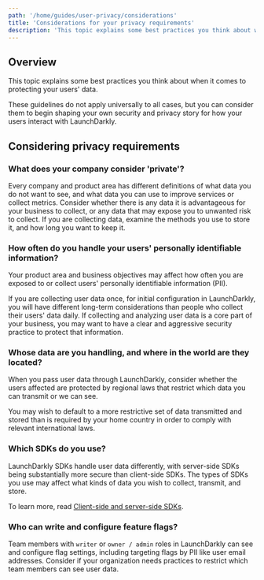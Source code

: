 ```yaml
---
path: '/home/guides/user-privacy/considerations'
title: 'Considerations for your privacy requirements'
description: 'This topic explains some best practices you think about when it comes to protecting your users'' data.'
---
```


## Overview

This topic explains some best practices you think about when it comes to protecting your users' data.

These guidelines do not apply universally to all cases, but you can consider them to begin shaping your own security and privacy story for how your users interact with LaunchDarkly.

## Considering privacy requirements

### What does your company consider 'private'?

Every company and product area has different definitions of what data you do not want to see, and what data you can use to improve services or collect metrics. Consider whether there is any data it is advantageous for your business to collect, or any data that may expose you to unwanted risk to collect. If you are collecting data, examine the methods you use to store it, and how long you want to keep it.

### How often do you handle your users' personally identifiable information?

Your product area and business objectives may affect how often you are exposed to or collect users' personally identifiable information (PII).

If you are collecting user data once, for initial configuration in LaunchDarkly, you will have different long-term considerations than people who collect their users' data daily. If collecting and analyzing user data is a core part of your business, you may want to have a clear and aggressive security practice to protect that information.

### Whose data are you handling, and where in the world are they located?

When you pass user data through LaunchDarkly, consider whether the users affected are protected by regional laws that restrict which data you can transmit or we can see.

You may wish to default to a more restrictive set of data transmitted and stored than is required by your home country in order to comply with relevant international laws.

### Which SDKs do you use?

LaunchDarkly SDKs handle user data differently, with server-side SDKs being substantially more secure than client-side SDKs. The types of SDKs you use may affect what kinds of data you wish to collect, transmit, and store.

To learn more, read [Client-side and server-side SDKs](/sdk/concepts/client-side-server-side).

### Who can write and configure feature flags?

Team members with `writer` or `owner / admin` roles in LaunchDarkly can see and configure flag settings, including targeting flags by PII like user email addresses. Consider if your organization needs practices to restrict which team members can see user data.
